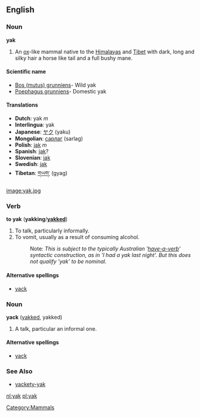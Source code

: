 {{wikipedia}}
==English==
[[Category:Mammals]]

=== Noun ===
'''yak'''
{{wikipedia}}
#An [[ox]]-like mammal native to the [[Himalayas]] and [[Tibet]] with dark, long and silky hair a horse like tail and a full bushy mane.

====Scientific name====
*[[Bos (mutus) grunniens]]- Wild yak
*[[Poephagus grunniens]]- Domestic yak

====Translations====
*'''Dutch''': yak ''m''
*'''Interlingua''': yak
*'''Japanese''': [[ヤク]] (yaku)
*'''Mongolian''': [[сарлаг]] (sarlag)
*'''Polish''': [[jak]] ''m''
*'''Spanish''': [[jak]]?
*'''Slovenian''': [[jak]]
*'''Swedish''': [[jak]]
*'''Tibetan''': [[གཡག་]] (gyag)

[[image:yak.jpg]]

=== Verb ===
'''to yak''' ('''yakking'''/'''[[yakked]]''')
# To talk, particularly informally.
# To vomit, usually as a result of consuming alcohol.
#:Note: ''This is subject to the typically Australian '[[have-a-verb]]' syntactic construction, as in 'I had a yak last night'. But this does not qualify 'yak' to be nominal.''

====Alternative spellings====
*[[yack]]

=== Noun ===
'''yack''' ([[yakked]], yakked)
# A talk, particular an informal one.

====Alternative spellings====
*[[yack]]

===See Also===
*[[yackety-yak]]

[[nl:yak]]
[[pl:yak]]